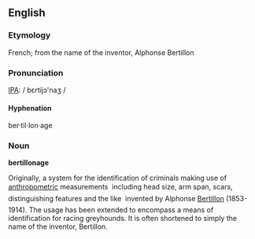 ==English==

===Etymology===
French; from the name of the inventor, Alphonse Bertillon

===Pronunciation===
[[IPA]]: / bɛrtijɔ'naʒ /

====Hyphenation====
ber&middot;til&middot;lon&middot;age

===Noun===
'''bertillonage'''

Originally, a system for the identification of criminals making use of [[anthropometric]] measurements &#151; including head size, arm span, scars, distinguishing features and the like &#151; invented by Alphonse [[Bertillon]] (1853-1914). The usage has been extended to encompass a means of identification for racing greyhounds. It is often shortened to simply the name of the inventor, Bertillon.